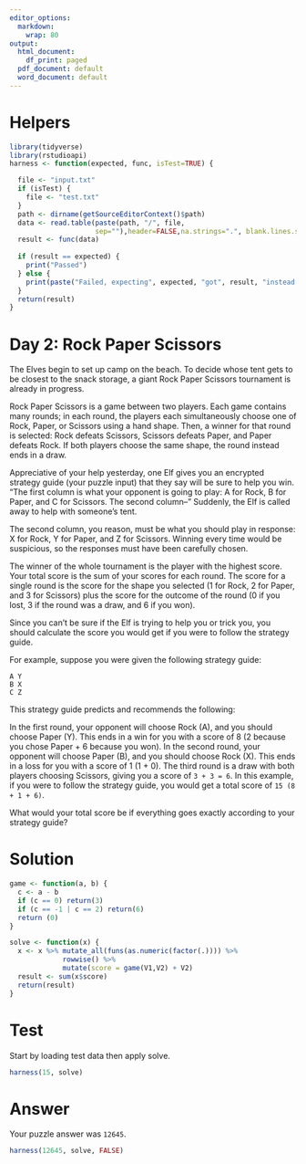 ```yaml
---
editor_options:
  markdown:
    wrap: 80
output:
  html_document:
    df_print: paged
  pdf_document: default
  word_document: default
---
```


# Helpers

```r
library(tidyverse)
library(rstudioapi) 
harness <- function(expected, func, isTest=TRUE) {

  file <- "input.txt"
  if (isTest) {
    file <- "test.txt"
  }
  path <- dirname(getSourceEditorContext()$path)
  data <- read.table(paste(path, "/", file,
                     sep=""),header=FALSE,na.strings=".", blank.lines.skip = FALSE)
  result <- func(data)
  
  if (result == expected) {
    print("Passed")
  } else {
    print(paste("Failed, expecting", expected, "got", result, "instead!", sep=" "))
  }  
  return(result)
}

```

# Day 2: Rock Paper Scissors
The Elves begin to set up camp on the beach. To decide whose tent gets to be closest to the snack storage, a giant Rock Paper Scissors tournament is already in progress.

Rock Paper Scissors is a game between two players. Each game contains many rounds; in each round, the players each simultaneously choose one of Rock, Paper, or Scissors using a hand shape. Then, a winner for that round is selected: Rock defeats Scissors, Scissors defeats Paper, and Paper defeats Rock. If both players choose the same shape, the round instead ends in a draw.

Appreciative of your help yesterday, one Elf gives you an encrypted strategy guide (your puzzle input) that they say will be sure to help you win. "The first column is what your opponent is going to play: A for Rock, B for Paper, and C for Scissors. The second column--" Suddenly, the Elf is called away to help with someone's tent.

The second column, you reason, must be what you should play in response: X for Rock, Y for Paper, and Z for Scissors. Winning every time would be suspicious, so the responses must have been carefully chosen.

The winner of the whole tournament is the player with the highest score. Your total score is the sum of your scores for each round. The score for a single round is the score for the shape you selected (1 for Rock, 2 for Paper, and 3 for Scissors) plus the score for the outcome of the round (0 if you lost, 3 if the round was a draw, and 6 if you won).

Since you can't be sure if the Elf is trying to help you or trick you, you should calculate the score you would get if you were to follow the strategy guide.

For example, suppose you were given the following strategy guide:
```
A Y
B X
C Z
```

This strategy guide predicts and recommends the following:

In the first round, your opponent will choose Rock (A), and you should choose Paper (Y). This ends in a win for you with a score of 8 (2 because you chose Paper + 6 because you won).
In the second round, your opponent will choose Paper (B), and you should choose Rock (X). This ends in a loss for you with a score of 1 (1 + 0).
The third round is a draw with both players choosing Scissors, giving you a score of `3 + 3 = 6`.
In this example, if you were to follow the strategy guide, you would get a total score of `15 (8 + 1 + 6)`.

What would your total score be if everything goes exactly according to your strategy guide?

# Solution

```r

game <- function(a, b) {
  c <- a - b
  if (c == 0) return(3)
  if (c == -1 | c == 2) return(6)
  return (0)
}

solve <- function(x) {
  x <- x %>% mutate_all(funs(as.numeric(factor(.)))) %>%
             rowwise() %>%
             mutate(score = game(V1,V2) + V2)
  result <- sum(x$score)
  return(result)
}
```

# Test

Start by loading test data then apply solve.

```r
harness(15, solve)
```

# Answer

Your puzzle answer was `12645`.

```r
harness(12645, solve, FALSE)
```
